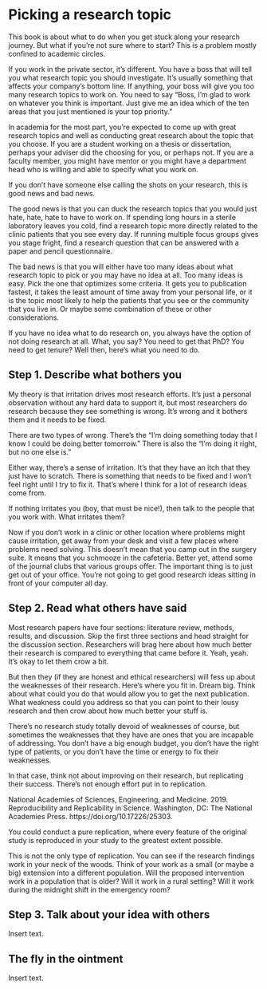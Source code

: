 # Picking a research topic

This book is about what to do when you get stuck along your research journey. But what if you're not sure where to start? This is a problem mostly confined to academic circles. 

If you work in the private sector, it's different. You have a boss that will tell you what research topic you should investigate. It's usually something that affects your company's bottom line. If anything, your boss will give you too many research topics to work on. You need to say "Boss, I'm glad to work on whatever you think is important. Just give me an idea which of the ten areas that you just mentioned is your top priority."

In academia for the most part, you're expected to come up with great research topics and well as conducting great research about the topic that you choose. If you are a student working on a thesis or dissertation, perhaps your adviser did the choosing for you, or perhaps not. If you are a faculty member, you might have mentor or you might have a department head who is willing and able to specify what you work on.

If you don't have someone else calling the shots on your research, this is good news and bad news.

The good news is that you can duck the research topics that you would just hate, hate, hate to have to work on. If spending long hours in a sterile laboratory leaves you cold, find a research topic more directly related to the clinic patients that you see every day. If running multiple focus groups gives you stage fright, find a research question that can be answered with a paper and pencil questionnaire.

The bad news is that you will either have too many ideas about what research topic to pick or you may have no idea at all. Too many ideas is easy. Pick the one that optimizes some criteria. It gets you to publication fastest, it takes the least amount of time away from your personal life, or it is the topic most likely to help the patients that you see or the community that you live in. Or maybe some combination of these or other considerations.

If you have no idea what to do research on, you always have the option of not doing research at all. What, you say? You need to get that PhD? You need to get tenure? Well then, here's what you need to do.

## Step 1. Describe what bothers you

My theory is that irritation drives most research efforts. It's just a personal observation without any hard data to support it, but most researchers do research because they see something is wrong. It's wrong and it bothers them and it needs to be fixed. 

There are two types of wrong. There's the "I'm doing something today that I know I could be doing better tomorrow." There is also the "I'm doing it right, but no one else is."

Either way, there's a sense of irritation. It's that they have an itch that they just have to scratch. There is something that needs to be fixed and I won't feel right until I try to fix it. That's where I think for a lot of research ideas come from. 

If nothing irritates you (boy, that must be nice!), then talk to the people that you work with. What irritates them?

Now if you don't work in a clinic or other location where problems might cause irritation, get away from your desk and visit a few places where problems need solving. This doesn't mean that you camp out in the surgery suite. It means that you schmooze in the cafeteria. Better yet, attend some of the journal clubs that various groups offer. The important thing is to just get out of your office. You're not going to get good research ideas sitting in front of your computer all day.

## Step 2. Read what others have said

Most research papers have four sections: literature review, methods, results, and discussion. Skip the first three sections and head straight for the discussion section. Researchers will brag here about how much better their research is compared to everything that came before it. Yeah, yeah. It's okay to let them crow a bit.

But then they (if they are honest and ethical researchers) will fess up about the weaknesses of their research. Here's where you fit in. Dream big. Think about what could you do that would allow you to get the next publication. What weakness could you address so that you can point to their lousy research and then crow about how much better your stuff is.

There's no research study totally devoid of weaknesses of course, but sometimes the weaknesses that they have are ones that you are incapable of addressing. You don't have a big enough budget, you don't have the right type of patients, or you don't have the time or energy to fix their weaknesses.

In that case, think not about improving on their research, but replicating their success. There's not enough effort put in to replication.

National Academies of Sciences, Engineering, and Medicine. 2019. Reproducibility and Replicability in Science. Washington, DC: The National Academies Press. https://doi.org/10.17226/25303.

You could conduct a pure replication, where every feature of the original study is reproduced in your study to the greatest extent possible. 

This is not the only type of replication. You can see if the research findings work in your neck of the woods. Think of your work as a small (or maybe a big) extension into a different population. Will the proposed intervention work in a population that is older? Will it work in a rural setting? Will it work during the midnight shift in the emergency room?

## Step 3. Talk about your idea with others

Insert text.

## The fly in the ointment

Insert text.

